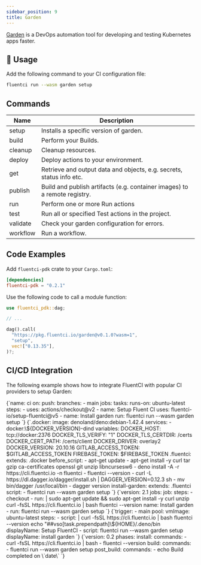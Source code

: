 ```yaml
---
sidebar_position: 9
title: Garden
---
```


[Garden](https://garden.io) is a DevOps automation tool for developing and testing Kubernetes apps faster.

## 🚀 Usage

Add the following command to your CI configuration file:

```bash
fluentci run --wasm garden setup
```

## Commands

| Name     | Description                                                               |
| -------- | ------------------------------------------------------------------------- |
| setup    | Installs a specific version of garden.                                    |
| build    | Perform your Builds.                                                      |
| cleanup  | Cleanup resources.                                                        |
| deploy   | Deploy actions to your environment.                                       |
| get      | Retrieve and output data and objects, e.g. secrets, status info etc.      |
| publish  | Build and publish artifacts (e.g. container images) to a remote registry. |
| run      | Perform one or more Run actions                                           |
| test     | Run all or specified Test actions in the project.                         |
| validate | Check your garden configuration for errors.                               |
| workflow | Run a workflow.                                                           |

## Code Examples

Add `fluentci-pdk` crate to your `Cargo.toml`:

```toml
[dependencies]
fluentci-pdk = "0.2.1"
```

Use the following code to call a module function:

```rust
use fluentci_pdk::dag;

// ...

dag().call(
  "https://pkg.fluentci.io/garden@v0.1.0?wasm=1",
  "setup",
  vec!["0.13.35"],
)?;
```

## CI/CD Integration

The following example shows how to integrate FluentCI with popular CI providers to setup Garden:


<Tabs>
  <TabItem value="gha" label="Github Actions">
    <CodeBlock language="yaml" title="ci.yml">
      {`name: ci
on:
  push:
    branches:
      - main
jobs:
  tasks:
    runs-on: ubuntu-latest
    steps:
      - uses: actions/checkout@v2
      - name: Setup Fluent CI
        uses: fluentci-io/setup-fluentci@v5
      - name: Install garden
        run: fluentci run --wasm garden setup
    `}
    </CodeBlock>
  </TabItem>
  <TabItem value="gitlab" label="GitLab CI">
    <CodeBlock language="yaml" title=".gitlab-ci.yml">
      {`.docker:
  image: denoland/deno:debian-1.42.4
  services:
    - docker:\${DOCKER_VERSION}-dind
  variables:
    DOCKER_HOST: tcp://docker:2376
    DOCKER_TLS_VERIFY: "1"
    DOCKER_TLS_CERTDIR: /certs
    DOCKER_CERT_PATH: /certs/client
    DOCKER_DRIVER: overlay2
    DOCKER_VERSION: 20.10.16
    GITLAB_ACCESS_TOKEN: $GITLAB_ACCESS_TOKEN
    FIREBASE_TOKEN: $FIREBASE_TOKEN
.fluentci:
  extends: .docker
  before_script:
    - apt-get update
    - apt-get install -y curl tar gzip ca-certificates openssl git unzip libncursesw6
    - deno install -A -r https://cli.fluentci.io -n fluentci
    - fluentci --version
    - curl -L https://dl.dagger.io/dagger/install.sh | DAGGER_VERSION=0.12.3 sh
    - mv bin/dagger /usr/local/bin
    - dagger version
install-garden:
  extends: .fluentci
  script:
    - fluentci run --wasm garden setup
`}

</CodeBlock>
</TabItem>
<TabItem value="circleci" label="Circle CI">
<CodeBlock language="yaml" title=".circleci/config.yml">
{`version: 2.1
jobs:
  job:
    steps:
      - checkout
      - run: |
          sudo apt-get update && sudo apt-get install -y curl unzip
          curl -fsSL https://cli.fluentci.io | bash
          fluentci --version
        name: Install garden
      - run: fluentci run --wasm garden setup
      `}
</CodeBlock>
</TabItem>
<TabItem value="azure" label="Azure Pipelines">
<CodeBlock language="yaml" title="azure-pipelines.yml">
{`trigger:
  - main
pool:
  vmImage: ubuntu-latest
steps:
  - script: |
      curl -fsSL https://cli.fluentci.io | bash
      fluentci --version
      echo "##vso[task.prependpath]\${HOME}/.deno/bin
    displayName: Setup FluentCI
  - script: fluentci run --wasm garden setup
    displayName: install garden
    `}
</CodeBlock>
</TabItem>
<TabItem value="aws" label="AWS CodePipeline">
<CodeBlock language="yaml" title="buildspec.yml">
{`version: 0.2
phases:
  install:
    commands:
      - curl -fsSL https://cli.fluentci.io | bash
      - fluentci --version
  build:
    commands:
      - fluentci run --wasm garden setup
  post_build:
    commands:
      - echo Build completed on \`date\`
  `}
</CodeBlock>
</TabItem>
</Tabs>
